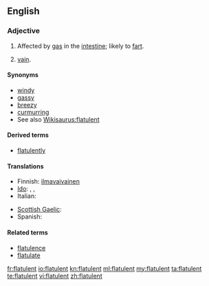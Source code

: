 ==English==

===Adjective===
{{en-adj}}

# Affected by [[gas]] in the [[intestine]]; likely to [[fart]].
# {{obsolete}} [[vain]].

====Synonyms====
* [[windy]]
* [[gassy]]
* [[breezy]]
* [[curmurring]]
* See also [[Wikisaurus:flatulent]]

====Derived terms====
* [[flatulently]]

====Translations====
{{trans-top|affected by gas in the intestine}}
* Finnish: [[ilmavaivainen]]
* [[Ido]]: {{t|io|flatulenta|xs=Ido}}, {{t|io|flatuoza|xs=Ido}}, {{t|io|flatuema|xs=Ido}}
* Italian: {{t|it|flatulente}}
{{trans-mid}}
* [[Scottish Gaelic]]: {{t-|gd|gaothach|xs=Scottish Gaelic}}
* Spanish: {{t|es|flatulente}}
{{trans-bottom}}

====Related terms====
* [[flatulence]]
* [[flatulate]]

[[fr:flatulent]]
[[io:flatulent]]
[[kn:flatulent]]
[[ml:flatulent]]
[[my:flatulent]]
[[ta:flatulent]]
[[te:flatulent]]
[[vi:flatulent]]
[[zh:flatulent]]